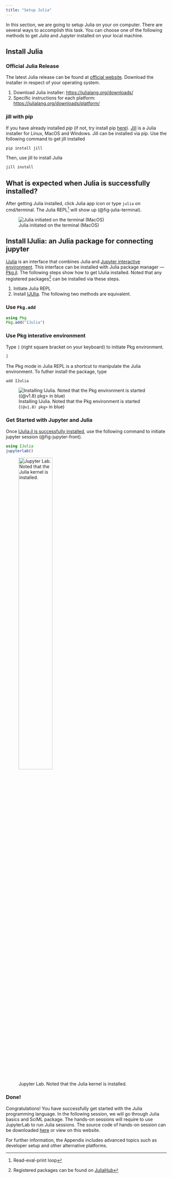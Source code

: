 ```yaml
---
title: "Setup Julia"
---
```


In this section, we are going to setup Julia on your on computer. There are several ways to accomplish this task. You can choose one of the following methods to get *Julia* and *Jupyter* installed on your local machine.

## Install Julia

### Official Julia Release

The latest Julia release can be found at [official website](https://julialang.org/downloads/). Download the installer in respect of your operating system.

1. Download Julia installer: [https://julialang.org/downloads/](https://julialang.org/downloads/)
2. Specific instructions for each platform: [https://julialang.org/downloads/platform/](https://julialang.org/downloads/platform/)

### jill with pip

If you have already installed *pip* (if not, try install pip [here](https://pip.pypa.io/en/stable/installation/)). [Jill](https://pypi.org/project/jill/) is a Julia installer for Linux, MacOS and Windows. Jill can be installed via pip. Use the following command to get jill installed 

``` bash
pip install jill
```

Then, use jill to install Julia

``` bash
jill install
```


## What is expected when Julia is successfully installed?

After getting Julia installed, click Julia app icon or type `julia` on cmd/terminal. The Julia REPL[^repl] will show up (@fig-julia-terminal).

![Julia initiated on the terminal (MacOS)](img/julia_terminal.png){#fig-julia-terminal}


[^repl]: Read-eval-print loop


## Install IJulia: an Julia package for connecting jupyter {#sec-ijulia}

[IJulia](https://github.com/JuliaLang/IJulia.jl) is an interface that combines Julia and [Jupyter interactive environment](http://jupyter.org/). This interface can be installed with Julia package manager --- [Pkg.jl](https://github.com/JuliaLang/Pkg.jl). The following steps show how to get IJulia installed. Noted that any registered packages[^pkg-register] can be installed via these steps.

1. Initiate Julia REPL
2. Install [IJUlia](https://github.com/JuliaLang/IJulia.jl). The following two methods are equivalent.

::: {.panel-tabset}
### Use `Pkg.add`

```julia
using Pkg
Pkg.add("IJulia")
```

### Use Pkg interative environment

Type `]` (right square bracket on your keyboard) to initiate Pkg environment.

```julia
]
```

The Pkg mode in Julia REPL is a shortcut to manipulate the Julia environment. To futher install the package, type

```julia
add IJulia
```

![Installing IJulia. Noted that the Pkg environment is started (`(@v1.8) pkg> ` in blue)](img/ijulia-install.png){#fig-install-ijulia}

:::

[^pkg-register]: Registered packages can be found on [JuliaHub](https://juliahub.com/ui/Packages)


### Get Started with Jupyter and Julia

Once [IJulia.jl is successfully installed]({#sec-ijulia), use the following command to initiate jupyter session (@fig-jupyter-front).

``` julia
using IJulia
jupyterlab()
```

![Jupyter Lab. Noted that the Julia kernel is installed.](img/jupyter.png){width=50% #fig-jupyter-front}


### Done!

Congratulations! You have successfully get started with the Julia programming language. In the following session, we will go through Julia basics and SciML package. The hands-on sessions will require to use JupyterLab to run Julia sessions. The source code of hands-on session can be downloaded [here](https://github.com/stevengogogo/Julia-for-SciML/archive/refs/heads/hands-on.zip) or view on this website.

For further information, the Appendix includes advanced topics such as developer setup and other alternative platforms.